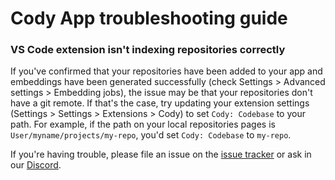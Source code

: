 # Cody App troubleshooting guide

### VS Code extension isn't indexing repositories correctly
If you've confirmed that your repositories have been added to your app and embeddings have been generated successfully (check Settings > Advanced settings > Embedding jobs), the issue may be that your repositories don't have a git remote. If that's the case, try updating your extension settings (Settings > Settings > Extensions > Cody) to set `Cody: Codebase` to your path. For example, if the path on your local repositories pages is `User/myname/projects/my-repo`, you'd set `Cody: Codebase` to `my-repo`.

 If you're having trouble, please file an issue on the [issue tracker](https://github.com/sourcegraph/app/issues) or ask in our [Discord](https://discord.gg/s2qDtYGnAE).
